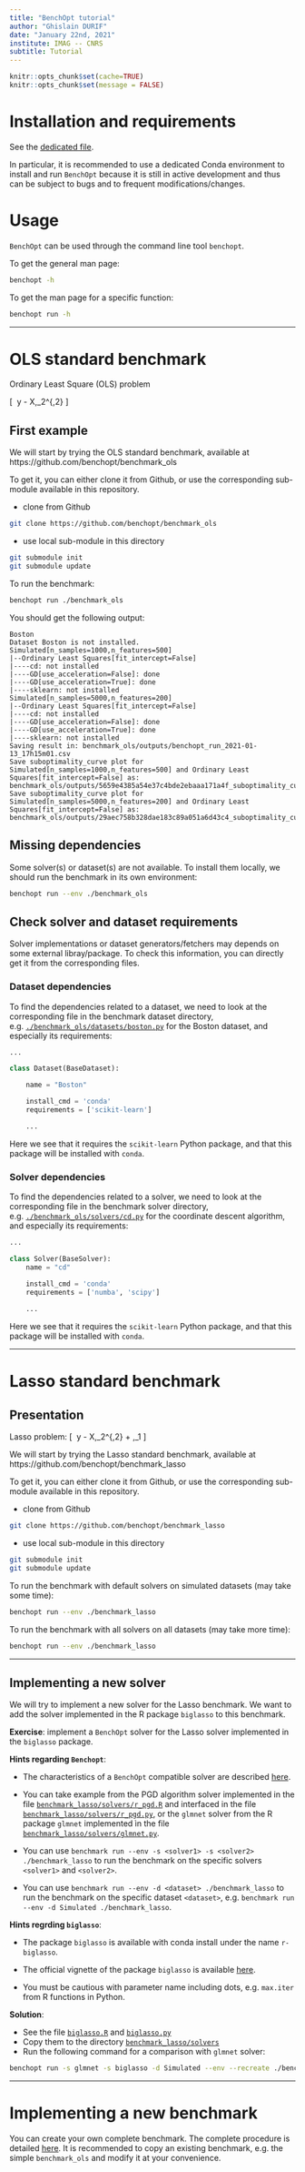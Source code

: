 ```yaml
---
title: "BenchOpt tutorial"
author: "Ghislain DURIF"
date: "January 22nd, 2021"
institute: IMAG -- CNRS
subtitle: Tutorial
---
```


```r
knitr::opts_chunk$set(cache=TRUE)
knitr::opts_chunk$set(message = FALSE)
```

# Installation and requirements

See the [dedicated file](../requirements.md).

In particular, it is recommended to use a dedicated Conda environment to install and run `BenchOpt` because it is still in active development and thus can be subject to bugs and to frequent modifications/changes.

# Usage

`BenchOpt` can be used through the command line tool `benchopt`.

To get the general man page:
```bash
benchopt -h
```

To get the man page for a specific function:
```bash
benchopt run -h
```

---

# OLS standard benchmark

Ordinary Least Square (OLS) problem

\[
\underset{\beta\in\mathbb{R}^{p}}{argmin}\ \big\Vert y - X\,\beta \big\Vert_2^{\,2}
\]

## First example

We will start by trying the OLS standard benchmark, available at https://github.com/benchopt/benchmark_ols

To get it, you can either clone it from Github, or use the corresponding sub-module available in this repository.

- clone from Github
```bash
git clone https://github.com/benchopt/benchmark_ols
```
- use local sub-module in this directory
```bash
git submodule init
git submodule update
```

To run the benchmark:
```bash
benchopt run ./benchmark_ols
```

You should get the following output:
```
Boston
Dataset Boston is not installed.
Simulated[n_samples=1000,n_features=500]
|--Ordinary Least Squares[fit_intercept=False]
|----cd: not installed
|----GD[use_acceleration=False]: done
|----GD[use_acceleration=True]: done
|----sklearn: not installed
Simulated[n_samples=5000,n_features=200]
|--Ordinary Least Squares[fit_intercept=False]
|----cd: not installed
|----GD[use_acceleration=False]: done
|----GD[use_acceleration=True]: done
|----sklearn: not installed
Saving result in: benchmark_ols/outputs/benchopt_run_2021-01-13_17h15m01.csv
Save suboptimality_curve plot for Simulated[n_samples=1000,n_features=500] and Ordinary Least Squares[fit_intercept=False] as: benchmark_ols/outputs/5659e4385a54e37c4bde2ebaaa171a4f_suboptimality_curve.pdf
Save suboptimality_curve plot for Simulated[n_samples=5000,n_features=200] and Ordinary Least Squares[fit_intercept=False] as: benchmark_ols/outputs/29aec758b328dae183c89a051a6d43c4_suboptimality_curve.pdf
```

## Missing dependencies

Some solver(s) or dataset(s) are not available. To install them locally, we should run the benchmark in its own environment:
```bash
benchopt run --env ./benchmark_ols
```

## Check solver and dataset requirements

Solver implementations or dataset generators/fetchers may depends on some external libray/package. To check this information, you can directly get it from the corresponding files.

### Dataset dependencies

To find the dependencies related to a dataset, we need to look at the corresponding file in the benchmark dataset directory, e.g. [`./benchmark_ols/datasets/boston.py`](./benchmark_ols/datasets/boston.py) for the Boston dataset, and especially its requirements:
```python
...

class Dataset(BaseDataset):

    name = "Boston"

    install_cmd = 'conda'
    requirements = ['scikit-learn']

    ...
```

Here we see that it requires the `scikit-learn` Python package, and that this package will be installed with `conda`.

### Solver dependencies

To find the dependencies related to a solver, we need to look at the corresponding file in the benchmark solver directory, e.g. [`./benchmark_ols/solvers/cd.py`](./benchmark_ols/datasets/cd.py) for the coordinate descent algorithm, and especially its requirements:
```python
...

class Solver(BaseSolver):
    name = "cd"

    install_cmd = 'conda'
    requirements = ['numba', 'scipy']
    
    ...
```
Here we see that it requires the `scikit-learn` Python package, and that this package will be installed with `conda`.

---

# Lasso standard benchmark

## Presentation

Lasso problem:
\[
\underset{\beta\in\mathbb{R}^{p}}{argmin}\ \big\Vert y - X\,\beta \big\Vert_2^{\,2} + \lambda\,\Vert \beta\Vert_1
\]

We will start by trying the Lasso standard benchmark, available at https://github.com/benchopt/benchmark_lasso

To get it, you can either clone it from Github, or use the corresponding sub-module available in this repository.

- clone from Github
```bash
git clone https://github.com/benchopt/benchmark_lasso
```
- use local sub-module in this directory
```bash
git submodule init
git submodule update
```

To run the benchmark with default solvers on simulated datasets (may take some time):
```bash
benchopt run --env ./benchmark_lasso
```

To run the benchmark with all solvers on all datasets (may take more time):
```bash
benchopt run --env ./benchmark_lasso
```

---

## Implementing a new solver

We will try to implement a new solver for the Lasso benchmark. We want to add the solver implemented in the R package `biglasso` to this benchmark.

**Exercise**: implement a `BenchOpt` solver for the Lasso solver implemented in the `biglasso` package.

**Hints regarding `Benchopt`**:

- The characteristics of a `BenchOpt` compatible solver are described [here](https://benchopt.github.io/how.html#solvers).

- You can take example from the PGD algorithm solver implemented in the file [`benchmark_lasso/solvers/r_pgd.R`](./benchmark_lasso/solvers/r_pgd.R) and interfaced in the file [`benchmark_lasso/solvers/r_pgd.py`](./benchmark_lasso/solvers/r_pgd.py), or the `glmnet` solver from the R package `glmnet` implemented ìn the file [`benchmark_lasso/solvers/glmnet.py`](./benchmark_lasso/solvers/glmnet.py).

- You can use `benchmark run --env -s <solver1> -s <solver2> ./benchmark_lasso` to run the benchmark on the specific solvers `<solver1>` and `<solver2>`.

- You can use `benchmark run --env -d <dataset> ./benchmark_lasso` to run the benchmark on the specific dataset `<dataset>`, e.g. `benchmark run --env -d Simulated ./benchmark_lasso`.

**Hints regrding `biglasso`**:

- The package `biglasso` is available with conda install under the name `r-biglasso`.

- The official vignette of the package `biglasso` is available [here](https://cran.r-project.org/web/packages/biglasso/vignettes/biglasso.html).

- You must be cautious with parameter name including dots, e.g. `max.iter` from R functions in Python.

**Solution**:

- See the file [`biglasso.R`](./biglasso.R) and [`biglasso.py`](./biglasso.py)
- Copy them to the directory [`benchmark_lasso/solvers`](./benchmark_lasso/solvers)
- Run the following command for a comparison with `glmnet` solver:
```bash
benchopt run -s glmnet -s biglasso -d Simulated --env --recreate ./benchmark_lasso
```


---

# Implementing a new benchmark

You can create your own complete benchmark. The complete procedure is detailed [here](https://benchopt.github.io/how.html). It is recommended to copy an existing benchmark, e.g. the simple `benchmark_ols` and modify it at your convenience.